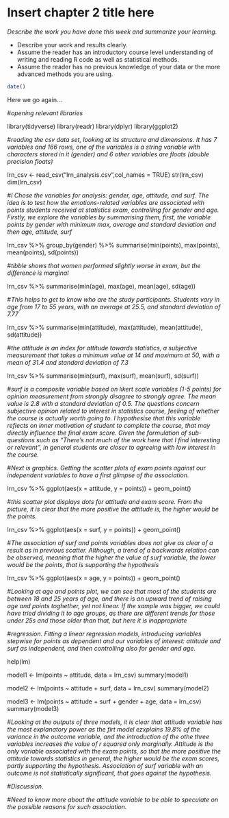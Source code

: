 # Insert chapter 2 title here

*Describe the work you have done this week and summarize your learning.*

- Describe your work and results clearly. 
- Assume the reader has an introductory course level understanding of writing and reading R code as well as statistical methods.
- Assume the reader has no previous knowledge of your data or the more advanced methods you are using.

```{r}
date()
```

Here we go again...

#*opening relevant libraries*

library(tidyverse)
library(readr)
library(dplyr)
library(ggplot2)

#*reading the csv data set, looking at its structure and dimensions. It has 7 variables and 166 rows, one of the variables is a string variable with characters stored in it (gender) and 6 other variables are floats (double precision floats)*

lrn_csv <- read_csv("lrn_analysis.csv",col_names = TRUE)
str(lrn_csv)
dim(lrn_csv)

#*I Chose the variables for analysis: gender, age, attitude, and surf. The idea is to test how the emotions-related variables are associated with points students received at statistics exam, controlling for gender and age. Firstly, we explore the variables by summarising them, first, the variable points by gender with minimum max, average and standard deviation and then age, attitude, surf*

lrn_csv %>% 
  group_by(gender) %>% 
    summarise(min(points), max(points), mean(points), sd(points))

#*tibble shows that women performed slightly worse in exam, but the difference is marginal*    

lrn_csv %>% 
  summarise(min(age), max(age), mean(age), sd(age))

#*This helps to get to know who are the study participants. Students vary in age from 17 to 55 years, with an average at 25.5, and standard deviation of 7.77*

lrn_csv %>% 
  summarise(min(attitude), max(attitude), mean(attitude), sd(attitude))

#*the attitude is an index for attitude towards statistics, a subjective measurement that takes a minimum value at 14 and maximum at 50, with a mean of 31.4 and standard deviation of 7.3*

lrn_csv %>% 
  summarise(min(surf), max(surf), mean(surf), sd(surf))

#*surf is a composite variable based on likert scale variables (1-5 points) for opinion measurement from strongly disagree to strongly agree. The mean value is 2.8 with a standard deviation of 0.5. The questions concern subjective opinion related to interest in statistics course, feeling of whether the course is actually worth going to. I hypothesise that this variable reflects on inner motivation of student to complete the course, that may directly influence the final exam score. Given the formulation of sub-questions such as "There's not much of the work here that I find interesting or relevant", in general students are closer to agreeing with low interest in the course.*

#*Next is graphics. Getting the scatter plots of exam points against our independent variables to have a first glimpse of the association.*

lrn_csv %>% 
  ggplot(aes(x = attitude, y = points)) +
  geom_point()

#*this scatter plot displays dots for attitude and exam score. From the picture, it is clear that the more positive the attitude is, the higher would be the points.*

lrn_csv %>% 
  ggplot(aes(x = surf, y = points)) +
  geom_point()

#*The association of surf and points variables does not give as clear of a result as in previous scatter. Although, a trend of a backwards relation can be observed, meaning that the higher the value of surf variable, the lower would be the points, that is supporting the hypothesis*

lrn_csv %>% 
  ggplot(aes(x = age, y = points)) +
  geom_point()

#*Looking at age and points plot, we can see that most of the students are between 18 and 25 years of age, and there is an upward trend of raising age and points toghether, yet not linear. If the sample was bigger, we could have tried dividing it to age groups, as there are different trends for those under 25s and those older than that, but here it is inappropriate*

#*regression. Fitting a linear regression models, introducing variables stepwise for points as dependent and our variables of interest: attitude and surf as independent, and then controlling also for gender and age.*

help(lm)

model1 <- lm(points ~ attitude, data = lrn_csv)
summary(model1)
  
model2 <- lm(points ~ attitude + surf, data = lrn_csv)
summary(model2)

model3 <- lm(points ~ attitude + surf + gender + age, data = lrn_csv)
summary(model3)

#*Looking at the outputs of three models, it is clear that attitude variable has the most explanatory power as the firt model ezxplains 19.8% of the variance in the outcome variable, and the introduction of the othe three variables increases the value of r squared only marginally. Attitude is the only variable associated with the exam points, so that the more positive the attitude towards statistics in general, the higher would be the exam scores, partly supporting the hypothesis. Association of surf variable with an outcome is not statistically significant, that goes against the hypothesis.*  

#*Discussion.*

#*Need to know more about the attitude variable to be able to speculate on the possible reasons for such association.*